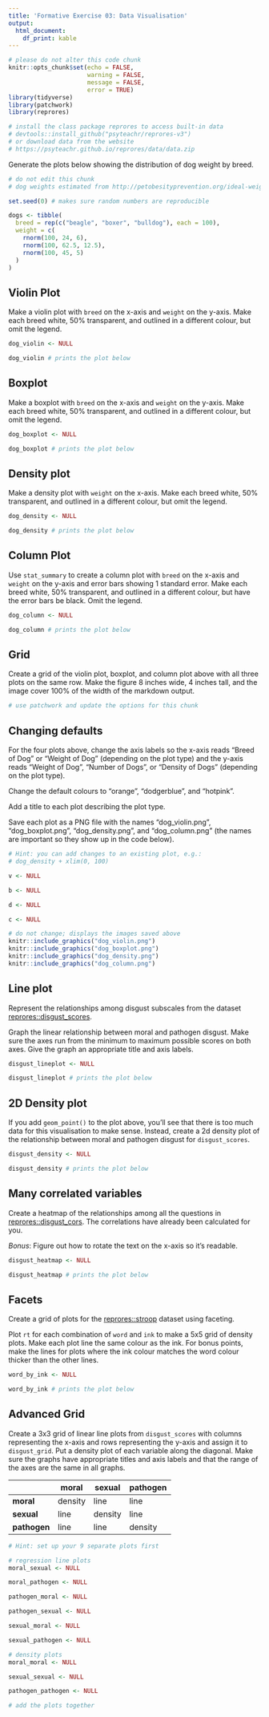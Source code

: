 ```yaml
---
title: 'Formative Exercise 03: Data Visualisation'
output: 
  html_document:
    df_print: kable
---
```


```r
# please do not alter this code chunk
knitr::opts_chunk$set(echo = FALSE, 
                      warning = FALSE,
                      message = FALSE, 
                      error = TRUE)
library(tidyverse)
library(patchwork)
library(reprores)

# install the class package reprores to access built-in data
# devtools::install_github("psyteachr/reprores-v3")
# or download data from the website
# https://psyteachr.github.io/reprores/data/data.zip
```


Generate the plots below showing the distribution of dog weight by breed.

```r
# do not edit this chunk
# dog weights estimated from http://petobesityprevention.org/ideal-weight-ranges/

set.seed(0) # makes sure random numbers are reproducible

dogs <- tibble(
  breed = rep(c("beagle", "boxer", "bulldog"), each = 100),
  weight = c(
    rnorm(100, 24, 6),
    rnorm(100, 62.5, 12.5),
    rnorm(100, 45, 5)
  )
)

```


## Violin Plot

Make a violin plot with `breed` on the x-axis and `weight` on the y-axis. Make each breed white, 50% transparent, and outlined in a different colour, but omit the legend.

```r
dog_violin <- NULL

dog_violin # prints the plot below
```


## Boxplot

Make a boxplot with `breed` on the x-axis and `weight` on the y-axis. Make each breed white, 50% transparent, and outlined in a different colour, but omit the legend.

```r
dog_boxplot <- NULL

dog_boxplot # prints the plot below
```

## Density plot

Make a density plot with `weight` on the x-axis. Make each breed white, 50% transparent, and outlined in a different colour, but omit the legend.

```r
dog_density <- NULL

dog_density # prints the plot below
```


## Column Plot

Use `stat_summary` to create a column plot with `breed` on the x-axis and `weight` on the y-axis and error bars showing 1 standard error. Make each breed white, 50% transparent, and outlined in a different colour, but have the error bars be black. Omit the legend.

```r
dog_column <- NULL

dog_column # prints the plot below
```

## Grid

Create a grid of the violin plot, boxplot, and column plot above with all three plots on the same row. Make the figure 8 inches wide, 4 inches tall, and the image cover 100% of the width of the markdown output.

```r
# use patchwork and update the options for this chunk
```

## Changing defaults

For the four plots above, change the axis labels so the x-axis reads "Breed of Dog" or "Weight of Dog" (depending on the plot type) and the y-axis reads "Weight of Dog", "Number of Dogs", or "Density of Dogs" (depending on the plot type).

Change the default colours to "orange", "dodgerblue", and "hotpink".

Add a title to each plot describing the plot type.

Save each plot as a PNG file with the names "dog_violin.png", "dog_boxplot.png", "dog_density.png", and "dog_column.png" (the names are important so they show up in the code below).

```r
# Hint: you can add changes to an existing plot, e.g.:
# dog_density + xlim(0, 100)

v <- NULL

b <- NULL

d <- NULL

c <- NULL

```


```r
# do not change; displays the images saved above
knitr::include_graphics("dog_violin.png")
knitr::include_graphics("dog_boxplot.png")
knitr::include_graphics("dog_density.png")
knitr::include_graphics("dog_column.png")
```


## Line plot

Represent the relationships among disgust subscales from the dataset [reprores::disgust_scores](https://psyteachr.github.io/reprores/data/disgust_scores.csv).

Graph the linear relationship between moral and pathogen disgust. Make sure the axes run from the minimum to maximum possible scores on both axes. Give the graph an appropriate title and axis labels.
  
```r
disgust_lineplot <- NULL

disgust_lineplot # prints the plot below
```

## 2D Density plot

If you add `geom_point()` to the plot above, you'll see that there is too much data for this visualisation to make sense. Instead, create a 2d density plot of the relationship between moral and pathogen disgust for `disgust_scores`. 

```r
disgust_density <- NULL

disgust_density # prints the plot below
```


## Many correlated variables

Create a heatmap of the relationships among all the questions in [reprores::disgust_cors](https://psyteachr.github.io/reprores/data/disgust_cors.csv). The correlations have already been calculated for you. 

*Bonus*: Figure out how to rotate the text on the x-axis so it's readable.

```r
disgust_heatmap <- NULL

disgust_heatmap # prints the plot below
```



## Facets

Create a grid of plots for the [reprores::stroop](https://psyteachr.github.io/reprores/data/stroop.csv) dataset using faceting. 

Plot `rt` for each combination of `word` and `ink` to make a 5x5 grid of density plots. Make each plot line the same colour as the ink. For bonus points, make the lines for plots where the ink colour matches the word colour thicker than the other lines.

```r
word_by_ink <- NULL

word_by_ink # prints the plot below
```



## Advanced Grid

Create a 3x3 grid of linear line plots from `disgust_scores` with columns representing the x-axis and rows representing the y-axis and assign it to `disgust_grid`. Put a density plot of each variable along the diagonal. Make sure the graphs have appropriate titles and axis labels and that the range of the axes are the same in all graphs.

|              | moral   | sexual  | pathogen |
|--------------|---------|---------|----------|
| **moral**    | density | line    | line     | 
| **sexual**   | line    | density | line     |
| **pathogen** | line    | line    | density  |


```r
# Hint: set up your 9 separate plots first

# regression line plots
moral_sexual <- NULL

moral_pathogen <- NULL

pathogen_moral <- NULL

pathogen_sexual <- NULL

sexual_moral <- NULL

sexual_pathogen <- NULL

# density plots
moral_moral <- NULL

sexual_sexual <- NULL

pathogen_pathogen <- NULL

# add the plots together

```

